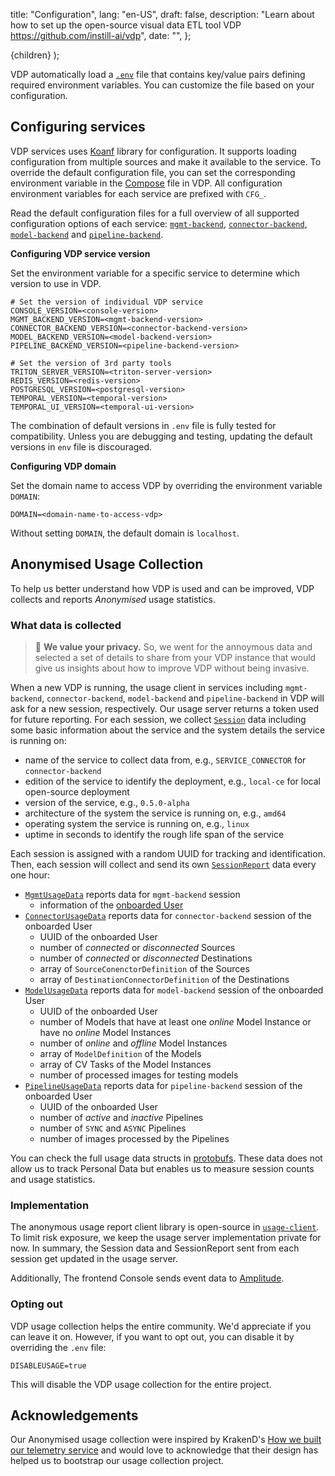   title: "Configuration",
  lang: "en-US",
  draft: false,
  description:
    "Learn about how to set up the open-source visual data ETL tool VDP https://github.com/instill-ai/vdp",
  date: "",
};

  <DocsLayout meta={meta}>{children}</DocsLayout>
);

VDP automatically load a [`.env`](https://github.com/instill-ai/vdp/blob/main/.env) file that contains key/value pairs defining required environment variables.
You can customize the file based on your configuration.

## Configuring services

VDP services uses [Koanf](https://github.com/knadh/koanf) library for configuration. It supports loading configuration from multiple sources and make it available to the service.
To override the default configuration file, you can set the corresponding environment variable in the [Compose](https://github.com/instill-ai/vdp/blob/main/docker-compose.yml) file in VDP.
All configuration environment variables for each service are prefixed with `CFG_`.

Read the default configuration files for a full overview of all supported configuration options of each service:
[`mgmt-backend`](https://github.com/instill-ai/mgmt-backend/blob/main/config/config.yaml),
[`connector-backend`](https://github.com/instill-ai/connector-backend/blob/main/config/config.yaml),
[`model-backend`](https://github.com/instill-ai/model-backend/blob/main/config/config.yaml) and
[`pipeline-backend`](https://github.com/instill-ai/pipeline-backend/blob/main/config/config.yaml).

**Configuring VDP service version**

Set the environment variable for a specific service to determine which version to use in VDP.

```make .env
# Set the version of individual VDP service
CONSOLE_VERSION=<console-version>
MGMT_BACKEND_VERSION=<mgmt-backend-version>
CONNECTOR_BACKEND_VERSION=<connector-backend-version>
MODEL_BACKEND_VERSION=<model-backend-version>
PIPELINE_BACKEND_VERSION=<pipeline-backend-version>

# Set the version of 3rd party tools
TRITON_SERVER_VERSION=<triton-server-version>
REDIS_VERSION=<redis-version>
POSTGRESQL_VERSION=<postgresql-version>
TEMPORAL_VERSION=<temporal-version>
TEMPORAL_UI_VERSION=<temporal-ui-version>
```

The combination of default versions in `.env` file is fully tested for compatibility.
Unless you are debugging and testing, updating the default versions in `env` file is discouraged.

**Configuring VDP domain**

Set the domain name to access VDP by overriding the environment variable `DOMAIN`:

```make .env
DOMAIN=<domain-name-to-access-vdp>
```

Without setting `DOMAIN`, the default domain is `localhost`.

## Anonymised Usage Collection

To help us better understand how VDP is used and can be improved, VDP collects and reports _Anonymised_ usage statistics.

### What data is collected

> 📔 **We value your privacy.** So, we went for the annoymous data and selected a set of details to share from your VDP instance that would give us insights about how to improve VDP without being invasive.

When a new VDP is running, the usage client in services including `mgmt-backend`, `connector-backend`, `model-backend` and `pipeline-backend` in VDP will ask for a new session, respectively.
Our usage server returns a token used for future reporting.
For each session, we collect [`Session`](https://github.com/instill-ai/protobufs/blob/main/vdp/usage/v1alpha/usage.proto#L15-L66) data including some basic information about the service and the system details the service is running on:

- name of the service to collect data from, e.g., `SERVICE_CONNECTOR` for `connector-backend`
- edition of the service to identify the deployment, e.g., `local-ce` for local open-source deployment
- version of the service, e.g., `0.5.0-alpha`
- architecture of the system the service is running on, e.g., `amd64`
- operating system the service is running on, e.g., `linux`
- uptime in seconds to identify the rough life span of the service

Each session is assigned with a random UUID for tracking and identification.
Then, each session will collect and send its own [`SessionReport`](https://github.com/instill-ai/protobufs/blob/main/vdp/usage/v1alpha/usage.proto#L153-L175) data every one hour:

- [`MgmtUsageData`](https://github.com/instill-ai/protobufs/blob/main/vdp/usage/v1alpha/usage.proto#L68-L72) reports data for `mgmt-backend` session
  - information of the [onboarded User](/docs/start-here/build-your-first-pipeline#onboarding)
- [`ConnectorUsageData`](https://github.com/instill-ai/protobufs/blob/main/vdp/usage/v1alpha/usage.proto#L74-L103) reports data for `connector-backend` session of the onboarded User
  - UUID of the onboarded User
  - number of _connected_ or _disconnected_ Sources
  - number of _connected_ or _disconnected_ Destinations
  - array of `SourceConenctorDefinition` of the Sources
  - array of `DestinationConnectorDefinition` of the Destinations
- [`ModelUsageData`](https://github.com/instill-ai/protobufs/blob/main/vdp/usage/v1alpha/usage.proto#L105-L130) reports data for `model-backend` session of the onboarded User
  - UUID of the onboarded User
  - number of Models that have at least one _online_ Model Instance or have no _online_ Model Instances
  - number of _online_ and _offline_ Model Instances
  - array of `ModelDefinition` of the Models
  - array of CV Tasks of the Model Instances
  - number of processed images for testing models
- [`PipelineUsageData`](https://github.com/instill-ai/protobufs/blob/main/vdp/usage/v1alpha/usage.proto#L132-L151) reports data for `pipeline-backend` session of the onboarded User
  - UUID of the onboarded User
  - number of _active_ and _inactive_ Pipelines
  - number of `SYNC` and `ASYNC` Pipelines
  - number of images processed by the Pipelines

You can check the full usage data structs in [protobufs](https://github.com/instill-ai/protobufs/blob/main/vdp/usage/v1alpha/usage.proto).
These data does not allow us to track Personal Data but enables us to measure session counts and usage statistics.

### Implementation

The anonymous usage report client library is open-source in [`usage-client`](https://github.com/instill-ai/usage-client).
To limit risk exposure, we keep the usage server implementation private for now.
In summary, the Session data and SessionReport sent from each session get updated in the usage server.

Additionally, The frontend Console sends event data to [Amplitude](https://amplitude.com).

### Opting out

VDP usage collection helps the entire community. We'd appreciate if you can leave it on.
However, if you want to opt out, you can disable it by overriding the `.env` file:

```make .env
DISABLEUSAGE=true
```

This will disable the VDP usage collection for the entire project.

## Acknowledgements

Our Anonymised usage collection were inspired by KrakenD's [How we built our telemetry service](https://www.krakend.io/blog/building-a-telemetry-service/) and would love to acknowledge that their design has helped us to bootstrap our usage collection project.
